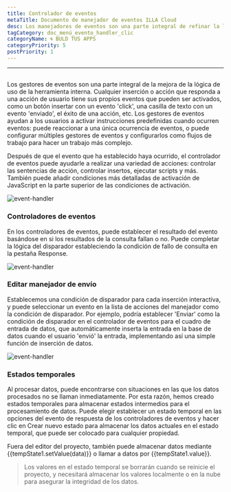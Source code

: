 ```yaml
---
title: Controlador de eventos
metaTitle: Documento de manejador de eventos ILLA Cloud
desc: Los manejadores de eventos son una parte integral de refinar la lógica de uso de la herramienta interna
tagCategory: doc_menú_evento_handler_clic
categoryName: 🌀 BULD TUS APPS
categoryPriority: 5
postPriority: 1
---
```


* * *

## <h2 hidden>Controlador de eventos</h2>

Los gestores de eventos son una parte integral de la mejora de la lógica de uso de la herramienta interna. Cualquier inserción o acción que responda a una acción de usuario tiene sus propios eventos que pueden ser activados, como un botón insertar con un evento 'click', una casilla de texto con un evento 'enviado', el éxito de una acción, etc. Los gestores de eventos ayudan a los usuarios a activar instrucciones predefinidas cuando ocurren eventos: puede reaccionar a una única ocurrencia de eventos, o puede configurar múltiples gestores de eventos y configurarlos como flujos de trabajo para hacer un trabajo más complejo.

Después de que el evento que ha establecido haya ocurrido, el controlador de eventos puede ayudarle a realizar una variedad de acciones: controlar las sentencias de acción, controlar insertos, ejecutar scripts y más. También puede añadir condiciones más detalladas de activación de JavaScript en la parte superior de las condiciones de activación.

<img alt="event-handler" src='https://cdn.illacloud.com/official-website/img/official-site/event-handler-01.png' />

### Controladores de eventos

En los controladores de eventos, puede establecer el resultado del evento basándose en si los resultados de la consulta fallan o no. Puede completar la lógica del disparador estableciendo la condición de fallo de consulta en la pestaña Response.

<img alt="event-handler" src='https://cdn.illacloud.com/official-website/img/official-site/event-handler-02.png' />

### Editar manejador de envío

Establecemos una condición de disparador para cada inserción interactiva, y puede seleccionar un evento en la lista de acciones del manejador como la condición de disparador. Por ejemplo, podría establecer 'Enviar' como la condición de disparador en el controlador de eventos para el cuadro de entrada de datos, que automáticamente inserta la entrada en la base de datos cuando el usuario 'envió' la entrada, implementando así una simple función de inserción de datos.

<img alt="event-handler" src='https://cdn.illacloud.com/official-website/img/official-site/event-handler-03.png' />

### Estados temporales

Al procesar datos, puede encontrarse con situaciones en las que los datos procesados no se llaman inmediatamente. Por esta razón, hemos creado estados temporales para almacenar estados intermedios para el procesamiento de datos. Puede elegir establecer un estado temporal en las opciones del evento de respuesta de los controladores de eventos y hacer clic en Crear nuevo estado para almacenar los datos actuales en el estado temporal, que puede ser colocado para cualquier propiedad.

Fuera del editor del proyecto, también puede almacenar datos mediante {{tempState1.setValue(data)}} o llamar a datos por {{tempState1.value}}.

> Los valores en el estado temporal se borrarán cuando se reinicie el proyecto, y necesitará almacenar los valores localmente o en la nube para asegurar la integridad de los datos.
